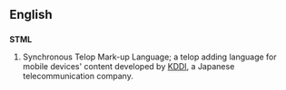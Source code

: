 ==English==
==={{initialism}}===
'''STML'''

#{{computing}} Synchronous Telop Mark-up Language; a telop adding language for mobile devices' content developed by [[KDDI]], a Japanese telecommunication company.